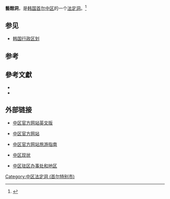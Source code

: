 {{Infobox Korean settlement
| title           = 藝館洞
| img             = 
| imgwidth = 
| imgcaption      = 
| hangul          = 예관동
| hanja           = {{linktext|藝|館|洞}}
| rr              = Yegwan-dong
| mr              = Yegwan-dong
| divs            = 
| map             = 
|mapcaption       = 
}}

'''藝館洞'''，是[[韩国|韩国]][[首尔|首尔]][[中区_(首尔)|中区]]的一个[[法定洞|法定洞]]。<ref name="encyber">{{cite web|url=http://www.encyber.com/search_w/ctdetail.php?masterno|title=예관동 (Yegwan-dong 藝館洞)|accessdate=2008-05-09|language=ko}}{{dead link|date=2018年4月 |bot=InternetArchiveBot |fix-attempted=yes }}</ref>

==参见==
*[[韩国行政区划|韩国行政区划]]
==参考==
{{Reflist}}

==參考文獻==
{{refbegin}}
*{{cite web |url=http://www2.guro.go.kr/site/gu/page.jsp?code=guf040100010 |title=行政洞和法定洞年鉴 |publisher=[[九老區|九老區]]官方网站 |language=ko |5= |access-date=2010-01-31 |archive-url=https://web.archive.org/web/20141006120702/http://www2.guro.go.kr/site/gu/page.jsp?code=guf040100010 |archive-date=2014-10-06 |dead-url=yes }}
*{{cite web|url=http://www.mapo.go.kr/Design/html_cms/e_ward/03_office_dong_law.jsp|title=麻浦资讯|work=行政洞和法定洞图表|publisher=[[麻浦區|麻浦區]]官方网站|language=ko|6=|deadurl=yes|archiveurl=https://web.archive.org/web/20071105043941/http://www.mapo.go.kr/Design/html_cms/e_ward/03_office_dong_law.jsp|archivedate=2007-11-05|access-date=2010-01-31}}
{{refend}}

==外部链接==
* [https://web.archive.org/web/20060118044612/http://tour.junggu.seoul.kr/english/ 中区官方网站英文版]
*{{ko}} [http://new.junggu.seoul.kr/a/index.php 中区官方网站]{{dead link|date=十月 2017 |bot=InternetArchiveBot }}
*{{ko}} [https://web.archive.org/web/20110831085000/http://tour.junggu.seoul.kr/ 中区官方网站旅游指南]
*{{ko}} [https://archive.is/20121205094400/http://new.junggu.seoul.kr/a/a05/a05020501.php 中区现状] 
*{{ko}} [https://archive.is/20121205020502/http://new.junggu.seoul.kr/a/a05/a05070400.php 中区驻区办事处和地区] 

{{首爾特別市中區}}
{{South Korea-stub}}
[[Category:中区法定洞_(首尔特别市)|Category:中区法定洞 (首尔特别市)]]
